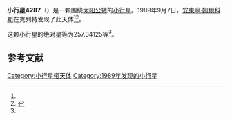 {{Infobox planet
| bgcolour = #FFFFC0
| name = 4287 Trisov
| symbol = 
| image = 
| caption = 
| discovery = yes
| discovery_ref = 
| discoverer = [[安東寧·姆爾科斯|安東寧·姆爾科斯]]
| discovery_site = [[克列特|克列特]] 
| discovered = 1989年9月7日
| designations = yes
| mp_name = 
| named_after = 
| alt_names = 1989 RU2/ 1949 HM / 1953 TU2 / 1953 UK1 / 1972 JS1 / 1972 KN / 1986 WH8
| mp_category = [[主带小行星|主带小行星]]
| orbit_ref = <ref name="a">[http://ssd.jpl.nasa.gov/sbdb.cgi?sstr=4287 4287 Trisov] {{Wayback|url=http://ssd.jpl.nasa.gov/sbdb.cgi?sstr=4287 |date=20201124004625 }}，小行星數據庫瀏覽器（JPL Small-Body Database Browser）－[[美国国家航空航天局|美国国家航空航天局]]喷气推进实验室</ref>
| epoch = 2456400.5 (2013年4月18日更新)
| aphelion = {{convert|2.6194765|AU|km|3|abbr=on|lk=out}}
| perihelion = {{convert|1.7984567|AU|km|3|abbr=on}}
| semimajor = {{convert|2.2089666|AU|km|3|abbr=on}}
| eccentricity = 0.185838
| period = 1199.173889 [[日|日]]<br />3.28[[儒略年|儒略年]]
| avg_speed = 
| inclination = 5.48671
| asc_node = 52.99617
| mean_anomaly = 
| arg_peri = 257.34125
| satellites = 
| physical_characteristics = yes
| dimensions = 
| mass = 
| density = 
| surface_grav = 
| escape_velocity = 
| sidereal_day = 
| axial_tilt = 
| pole_ecliptic_lat = 
| pole_ecliptic_lon = 
| albedo = 
| temperatures= 
| temp_name1 = 
| mean_temp_1 = 
| max_temp_1 = 
| temp_name2 = 
| max_temp_2 = 
| spectral_type = 
| abs_magnitude = 257.34125
}}

'''小行星4287'''（{{lang-en|4287 Trisov}}）是一颗围绕[[太阳|太阳]][[公转|公转]]的[[小行星|小行星]]。1989年9月7日，[[安東寧·姆爾科斯|安東寧·姆爾科斯]]在克列特发现了此天体<ref name="a" /><ref>{{cite news|title=小行星列表|url=http://cfa-www.harvard.edu/iau/lists/NumberedMPs.txt|accessdate=2013-07-08|newspaper=哈佛大学|archive-date=2008-05-17|archive-url=https://web.archive.org/web/20080517010638/http://cfa-www.harvard.edu/iau/lists/NumberedMPs.txt|dead-url=no}}</ref>。

这颗小行星的[[绝对星等|绝对星等]]为257.34125等<ref name="a" />。

==参考文献==
{{reflist}}
{{Minor Planet Number|[[小行星4286|小行星4286]]|[[小行星4288|小行星4288]]}}

{{小天体}}

[[Category:小行星带天体|Category:小行星带天体]]
[[Category:1989年发现的小行星|Category:1989年发现的小行星]]

{{asteroid-stub}}